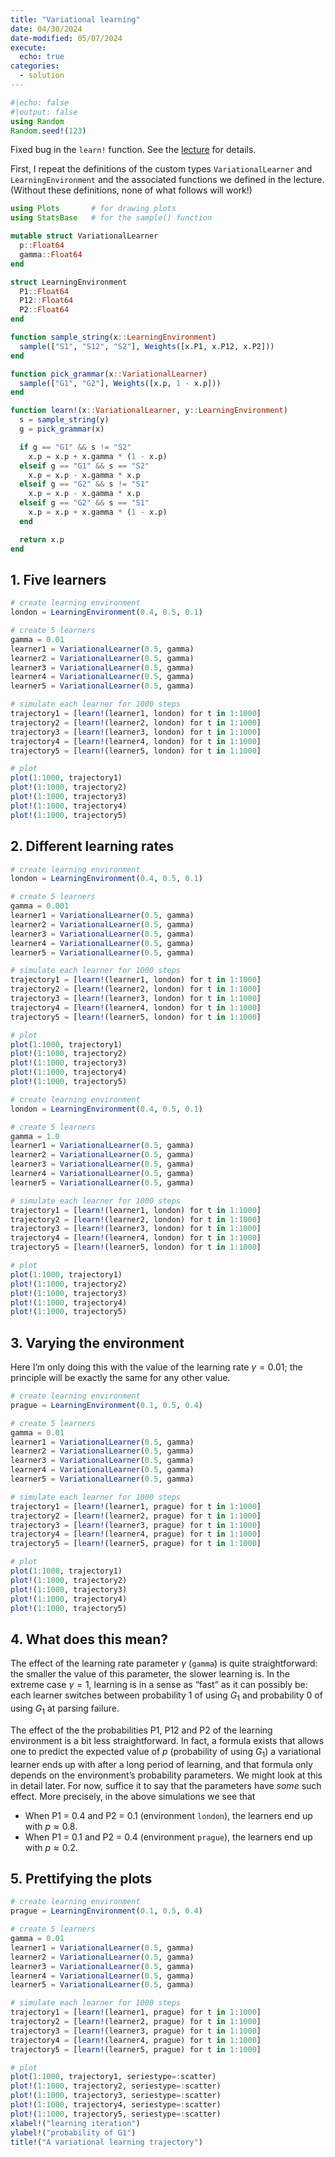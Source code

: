 ```yaml
---
title: "Variational learning"
date: 04/30/2024
date-modified: 05/07/2024
execute:
  echo: true
categories:
  - solution
---
```


```julia
#|echo: false
#|output: false
using Random
Random.seed!(123)
```

::: {.callout-important title="Update 7 May 2024"}
Fixed bug in the `learn!` function. See the [lecture](../lectures/learning.qmd) for details.
:::

First, I repeat the definitions of the custom types `VariationalLearner` and `LearningEnvironment` and the associated functions we defined in the lecture. (Without these definitions, none of what follows will work!)

```julia
using Plots       # for drawing plots
using StatsBase   # for the sample() function

mutable struct VariationalLearner
  p::Float64
  gamma::Float64
end

struct LearningEnvironment
  P1::Float64
  P12::Float64
  P2::Float64
end

function sample_string(x::LearningEnvironment)
  sample(["S1", "S12", "S2"], Weights([x.P1, x.P12, x.P2]))
end

function pick_grammar(x::VariationalLearner)
  sample(["G1", "G2"], Weights([x.p, 1 - x.p]))
end

function learn!(x::VariationalLearner, y::LearningEnvironment)
  s = sample_string(y)
  g = pick_grammar(x)

  if g == "G1" && s != "S2"
    x.p = x.p + x.gamma * (1 - x.p)
  elseif g == "G1" && s == "S2"
    x.p = x.p - x.gamma * x.p
  elseif g == "G2" && s != "S1"
    x.p = x.p - x.gamma * x.p
  elseif g == "G2" && s == "S1"
    x.p = x.p + x.gamma * (1 - x.p)
  end

  return x.p
end
```


## 1. Five learners

```julia
# create learning environment
london = LearningEnvironment(0.4, 0.5, 0.1)

# create 5 learners
gamma = 0.01
learner1 = VariationalLearner(0.5, gamma)
learner2 = VariationalLearner(0.5, gamma)
learner3 = VariationalLearner(0.5, gamma)
learner4 = VariationalLearner(0.5, gamma)
learner5 = VariationalLearner(0.5, gamma)

# simulate each learner for 1000 steps
trajectory1 = [learn!(learner1, london) for t in 1:1000]
trajectory2 = [learn!(learner2, london) for t in 1:1000]
trajectory3 = [learn!(learner3, london) for t in 1:1000]
trajectory4 = [learn!(learner4, london) for t in 1:1000]
trajectory5 = [learn!(learner5, london) for t in 1:1000]

# plot
plot(1:1000, trajectory1)
plot!(1:1000, trajectory2)
plot!(1:1000, trajectory3)
plot!(1:1000, trajectory4)
plot!(1:1000, trajectory5)
```

## 2. Different learning rates

```julia
# create learning environment
london = LearningEnvironment(0.4, 0.5, 0.1)

# create 5 learners
gamma = 0.001
learner1 = VariationalLearner(0.5, gamma)
learner2 = VariationalLearner(0.5, gamma)
learner3 = VariationalLearner(0.5, gamma)
learner4 = VariationalLearner(0.5, gamma)
learner5 = VariationalLearner(0.5, gamma)

# simulate each learner for 1000 steps
trajectory1 = [learn!(learner1, london) for t in 1:1000]
trajectory2 = [learn!(learner2, london) for t in 1:1000]
trajectory3 = [learn!(learner3, london) for t in 1:1000]
trajectory4 = [learn!(learner4, london) for t in 1:1000]
trajectory5 = [learn!(learner5, london) for t in 1:1000]

# plot
plot(1:1000, trajectory1)
plot!(1:1000, trajectory2)
plot!(1:1000, trajectory3)
plot!(1:1000, trajectory4)
plot!(1:1000, trajectory5)
```

```julia
# create learning environment
london = LearningEnvironment(0.4, 0.5, 0.1)

# create 5 learners
gamma = 1.0
learner1 = VariationalLearner(0.5, gamma)
learner2 = VariationalLearner(0.5, gamma)
learner3 = VariationalLearner(0.5, gamma)
learner4 = VariationalLearner(0.5, gamma)
learner5 = VariationalLearner(0.5, gamma)

# simulate each learner for 1000 steps
trajectory1 = [learn!(learner1, london) for t in 1:1000]
trajectory2 = [learn!(learner2, london) for t in 1:1000]
trajectory3 = [learn!(learner3, london) for t in 1:1000]
trajectory4 = [learn!(learner4, london) for t in 1:1000]
trajectory5 = [learn!(learner5, london) for t in 1:1000]

# plot
plot(1:1000, trajectory1)
plot!(1:1000, trajectory2)
plot!(1:1000, trajectory3)
plot!(1:1000, trajectory4)
plot!(1:1000, trajectory5)
```


## 3. Varying the environment

Here I'm only doing this with the value of the learning rate $\gamma = 0.01$; the principle will be exactly the same for any other value.

```julia
# create learning environment
prague = LearningEnvironment(0.1, 0.5, 0.4)

# create 5 learners
gamma = 0.01
learner1 = VariationalLearner(0.5, gamma)
learner2 = VariationalLearner(0.5, gamma)
learner3 = VariationalLearner(0.5, gamma)
learner4 = VariationalLearner(0.5, gamma)
learner5 = VariationalLearner(0.5, gamma)

# simulate each learner for 1000 steps
trajectory1 = [learn!(learner1, prague) for t in 1:1000]
trajectory2 = [learn!(learner2, prague) for t in 1:1000]
trajectory3 = [learn!(learner3, prague) for t in 1:1000]
trajectory4 = [learn!(learner4, prague) for t in 1:1000]
trajectory5 = [learn!(learner5, prague) for t in 1:1000]

# plot
plot(1:1000, trajectory1)
plot!(1:1000, trajectory2)
plot!(1:1000, trajectory3)
plot!(1:1000, trajectory4)
plot!(1:1000, trajectory5)
```


## 4. What does this mean?

The effect of the learning rate parameter $\gamma$ (`gamma`) is quite straightforward: the smaller the value of this parameter, the slower learning is. In the extreme case $\gamma = 1$, learning is in a sense as "fast" as it can possibly be: each learner switches between probability 1 of using $G_1$ and probability 0 of using $G_1$ at parsing failure.

The effect of the the probabilities P1, P12 and P2 of the learning environment is a bit less straightforward. In fact, a formula exists that allows one to predict the expected value of $p$ (probability of using $G_1$) a variational learner ends up with after a long period of learning, and that formula only depends on the environment's probability parameters. We might look at this in detail later. For now, suffice it to say that the parameters have *some* such effect. More precisely, in the above simulations we see that

- When P1 = 0.4 and P2 = 0.1 (environment `london`), the learners end up with $p \approx 0.8$.
- When P1 = 0.1 and P2 = 0.4 (environment `prague`), the learners end up with $p \approx 0.2$.


## 5. Prettifying the plots

```julia
# create learning environment
prague = LearningEnvironment(0.1, 0.5, 0.4)

# create 5 learners
gamma = 0.01
learner1 = VariationalLearner(0.5, gamma)
learner2 = VariationalLearner(0.5, gamma)
learner3 = VariationalLearner(0.5, gamma)
learner4 = VariationalLearner(0.5, gamma)
learner5 = VariationalLearner(0.5, gamma)

# simulate each learner for 1000 steps
trajectory1 = [learn!(learner1, prague) for t in 1:1000]
trajectory2 = [learn!(learner2, prague) for t in 1:1000]
trajectory3 = [learn!(learner3, prague) for t in 1:1000]
trajectory4 = [learn!(learner4, prague) for t in 1:1000]
trajectory5 = [learn!(learner5, prague) for t in 1:1000]

# plot
plot(1:1000, trajectory1, seriestype=:scatter)
plot!(1:1000, trajectory2, seriestype=:scatter)
plot!(1:1000, trajectory3, seriestype=:scatter)
plot!(1:1000, trajectory4, seriestype=:scatter)
plot!(1:1000, trajectory5, seriestype=:scatter)
xlabel!("learning iteration")
ylabel!("probability of G1")
title!("A variational learning trajectory")
```


